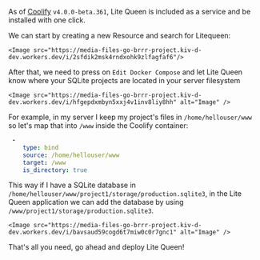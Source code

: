 
As of [Coolify](https://coolify.io/) `v4.0.0-beta.361`, Lite Queen is included as a service and be installed with one click.

We can start by creating a new Resource and search for Litequeen:

    <Image src="https://media-files-go-brrr-project.kiv-d-dev.workers.dev/i/2sfdik2msk4rndxohk9zlfagfaf6"/>

After that, we need to press on `Edit Docker Compose` and let Lite Queen know where your SQLite projects are located in your server filesystem

    <Image src="https://media-files-go-brrr-project.kiv-d-dev.workers.dev/i/hfgepdxmbyn5xxj4v1inv8liy8hh" alt="Image" />

For example, in my server I keep my project's files in `/home/hellouser/www` so let's map that into `/www` inside the Coolify container:

```yaml
 -
    type: bind
    source: /home/hellouser/www
    target: /www
    is_directory: true
```

This way if I have a SQLite database in `/home/hellouser/www/project1/storage/production.sqlite3`, in the Lite Queen application we can add the database by using `/www/project1/storage/production.sqlite3`.

    <Image src="https://media-files-go-brrr-project.kiv-d-dev.workers.dev/i/bavsaud59cogd6t7miw0c0r7gnc1" alt="Image" />

That's all you need, go ahead and deploy Lite Queen!

    